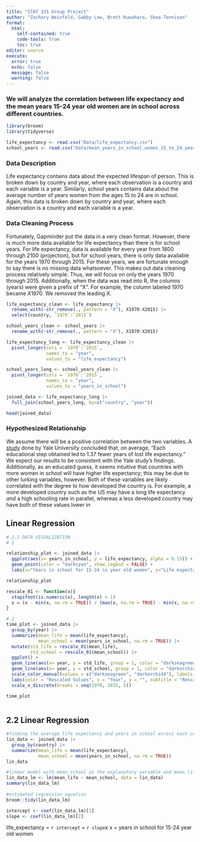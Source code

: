 ```yaml
---
title: "STAT 331 Group Project"
author: "Zachary Weinfeld, Gabby Low, Brett Kuwahara, Shea Tennison"
format: 
  html:
    self-contained: true
    code-tools: true
    toc: true
editor: source
execute: 
  error: true
  echo: false
  message: false
  warning: false
---
```


### We will analyze the correlation between life expectancy and the mean years 15-24 year old women are in school across different countries.

```r
library(broom)
library(tidyverse)

life_expectancy <- read.csv("Data/life_expectancy.csv")
school_years <- read.csv("Data/mean_years_in_school_women_15_to_24_years.csv")
```

### Data Description

Life expectancy contains data about the expected lifespan of person. This is broken down by country and year, where each observation is a country and each variable is a year. Similarly, school years contains data about the average number of years women from the ages 15 to 24 are in school. Again, this data is broken down by country and year, where each observation is a country and each variable is a year.

### Data Cleaning Process

Fortunately, Gapminder put the data in a very clean format. However, there is much more data available for life expectancy than there is for school years. For life expectancy, data is available for every year from 1800 through 2100 (projection), but for school years, there is only data available for the years 1970 through 2015. For these years, we are fortunate enough to say there is no missing data whatsoever. This makes out data cleaning process relatively simple. Thus, we will focus on only the years 1970 through 2015. Additionally, when the data was read into R, the columns (years) were given a prefix of "X". For example, the column labeled 1970 became X1970. We removed the leading X.

```r
life_expectancy_clean <- life_expectancy |>
  rename_with(~str_remove(., pattern = "X"), X1970:X2015) |>
  select(country, `1970`:`2015`)

school_years_clean <- school_years |>
  rename_with(~str_remove(., pattern = "X"), X1970:X2015)
```

```r
life_expectancy_long <- life_expectancy_clean |>
  pivot_longer(cols = `1970`:`2015`,
               names_to = "year",
               values_to = "life_expectancy")

school_years_long <- school_years_clean |>
  pivot_longer(cols = `1970`:`2015`,
               names_to = "year",
               values_to = "years_in_school")
```

```r
joined_data <- life_expectancy_long |>
  full_join(school_years_long, by=c("country", "year"))

head(joined_data)
```

### Hypothesized Relationship

We assume there will be a positive correlation between the two variables. A [study](https://news.yale.edu/2020/02/20/want-live-longer-stay-school-study-suggests#:~:text=Each%20educational%20step%20obtained%20led,are%20powerful%2C%E2%80%9D%20Roy%20said.) done by Yale University concluded that, on average, "Each educational step obtained led to 1.37 fewer years of lost life expectancy." We expect our results to be consistent with the Yale study's findings. Additionally, as an educated guess, it seems intuitive that countries with more women in school will have higher life expectancy; this may be due to other lurking variables, however. Both of these variables are likely correlated with the degree to how developed the country is. For example, a more developed country such as the US may have a long life expectancy *and* a high schooling rate in parallel, whereas a less developed country may have both of these values lower in

## Linear Regression

```r
# 2.1 DATA VISUALIZATION
# 1

relationship_plot <- joined_data |>
  ggplot(aes(x= years_in_school, y = life_expectancy, alpha = 0.15)) + 
  geom_point(color = "darkcyan", show.legend = FALSE) + 
  labs(x="Years in school for 15-24 \n year old women", y="Life expectancy", title = "Life Expectancy and Years in School")

relationship_plot

```

```r

rescale_01 <- function(x){
  stopifnot(is.numeric(x), length(x) > 1)
  x = (x - min(x, na.rm = TRUE)) / (max(x, na.rm = TRUE) - min(x, na.rm = TRUE))
}

# 2 
time_plot <- joined_data |>
  group_by(year) |>
  summarize(mean_life = mean(life_expectancy), 
            mean_school = mean(years_in_school, na.rm = TRUE)) |>
  mutate(std_life = rescale_01(mean_life), 
         std_school = rescale_01(mean_school)) |>
  ggplot() + 
  geom_line(aes(x= year, y = std_life, group = 1, color = "darkseagreen")) + 
  geom_line(aes(x= year, y = std_school, group = 1, color = "darkorchid4")) + 
  scale_color_manual(values = c("darkseagreen", "darkorchid4"), labels = c("Life Expectancy (rescaled)", "Years in School \nfor 15-24 y/o Women (rescaled)")) + 
  labs(color = "Rescaled Values", x = "Year", y = "", subtitle = "Rescaled Values", title = "General Life Expectancy and \nYears in School Over Time") + 
  scale_x_discrete(breaks = seq(1970, 2015, 5))

time_plot
  

```

## 2.2 Linear Regression


```r
#finding the average life expectancy and years in school across each country from 1970 to 2015
lin_data <- joined_data |>
  group_by(country) |>
  summarize(mean_life = mean(life_expectancy), 
            mean_school = mean(years_in_school, na.rm = TRUE))
lin_data

#linear model with mean_school as the explanatory variable and mean_life as the response variable
lin_data_lm <- lm(mean_life ~ mean_school, data = lin_data)
summary(lin_data_lm)
 
#estimated regression equation
broom::tidy(lin_data_lm)

intercept <- coef(lin_data_lm)[1]
slope <- coef(lin_data_lm)[2]
```
life_expectancy = `r intercept` + `r slope`x
x = years in school for 15-24 year old women
